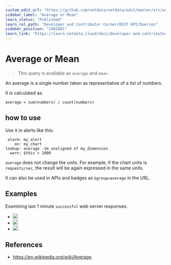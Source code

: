 ```yaml
---
custom_edit_url: "https://github.com/netdata/netdata/edit/master/src/web/api/queries/average/README.md"
sidebar_label: "Average or Mean"
learn_status: "Published"
learn_rel_path: "Developer and Contributor Corner/REST API/Queries"
sidebar_position: "1402081"
learn_link: "https://learn.netdata.cloud/docs/developer-and-contributor-corner/rest-api/queries/average-or-mean"
---
```



# Average or Mean

> This query is available as `average` and `mean`.

An average is a single number taken as representative of a list of numbers.

It is calculated as:

```
average = sum(numbers) / count(numbers)
```

## how to use

Use it in alerts like this:

```
 alarm: my_alert
    on: my_chart
lookup: average -1m unaligned of my_dimension
  warn: $this > 1000
```

`average` does not change the units. For example, if the chart units is `requests/sec`, the result
will be again expressed in the same units. 

It can also be used in APIs and badges as `&group=average` in the URL.

## Examples

Examining last 1 minute `successful` web server responses:

-   ![](https://registry.my-netdata.io/api/v1/badge.svg?chart=web_log_nginx.response_statuses&options=unaligned&dimensions=success&group=min&after=-60&label=min)
-   ![](https://registry.my-netdata.io/api/v1/badge.svg?chart=web_log_nginx.response_statuses&options=unaligned&dimensions=success&group=average&after=-60&label=average&value_color=orange)
-   ![](https://registry.my-netdata.io/api/v1/badge.svg?chart=web_log_nginx.response_statuses&options=unaligned&dimensions=success&group=max&after=-60&label=max)

## References

-   <https://en.wikipedia.org/wiki/Average>.


